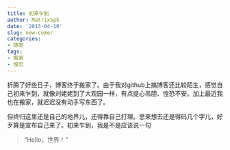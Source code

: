 ```yaml
---
title: 初来乍到
author: MatrixSpk
date: '2013-04-10'
slug: new-comer
categories:
- 随笔
tags:
- 搬家
- 惶恐
---
```

折腾了好些日子，博客终于搬家了。由于我对github上搞博客还比较陌生，感觉自己初来乍到，就像刘姥姥到了大观园一样，有点提心吊胆、惶恐不安。加上最近我也在搬家，就迟迟没有动手写东西了。

但终归这里还是自己的地界儿，还得靠自己打理。思来想去还是得码几个字儿，好歹算是宣布自己来了。初来乍到，我是不是应该说一句

> “Hello，世界！”